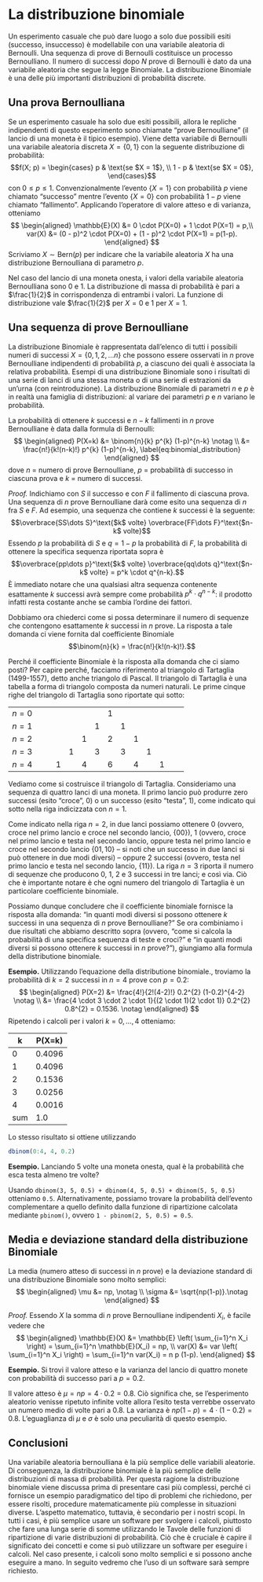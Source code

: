 # La distribuzione binomiale 

Un esperimento casuale che può dare luogo a solo due possibili esiti
(successo, insuccesso) è modellabile con una variabile aleatoria di
Bernoulli. Una sequenza di prove di Bernoulli costituisce un processo
Bernoulliano. Il numero di successi dopo $N$ prove di Bernoulli è dato
da una variabile aleatoria che segue la legge Binomiale. La
distribuzione Binomiale è una delle più importanti distribuzioni di
probabilità discrete.

## Una prova Bernoulliana

Se un esperimento casuale ha solo due esiti possibili, allora le
repliche indipendenti di questo esperimento sono chiamate "prove
Bernoulliane" (il lancio di una moneta è il tipico esempio). Viene detta
variabile di Bernoulli una variabile aleatoria discreta $X = \{0, 1\}$
con la seguente distribuzione di probabilità: $$f(X; p) =
  \begin{cases}
    p     & \text{se $X = 1$}, \\
    1 - p & \text{se $X = 0$},
  \end{cases}$$ con $0 \leq p \leq 1$. Convenzionalmente l'evento
$\{X = 1\}$ con probabilità $p$ viene chiamato "successo" mentre
l'evento $\{X = 0\}$ con probabilità $1-p$ viene chiamato "fallimento".
Applicando l'operatore di valore atteso e di varianza, otteniamo
$$
\begin{aligned}
\mathbb{E}(X) &= 0 \cdot P(X=0) + 1 \cdot P(X=1) = p,\\
var(X) &= (0 - p)^2 \cdot P(X=0) + (1 - p)^2 \cdot P(X=1) = p(1-p).
\end{aligned}
$$
Scriviamo $X \sim \text{Bern}(p)$ per indicare che la variabile
aleatoria $X$ ha una distribuzione Bernoulliana di parametro $p$.

Nel caso del lancio di una moneta onesta, i valori della variabile
aleatoria Bernoulliana sono $0$ e $1$. La distribuzione di massa di
probabilità è pari a $\frac{1}{2}$ in corrispondenza di entrambi i
valori. La funzione di distribuzione vale $\frac{1}{2}$ per $X = 0$ e
$1$ per $X = 1$.

## Una sequenza di prove Bernoulliane

La distribuzione Binomiale è rappresentata dall'elenco di tutti i
possibili numeri di successi $X = \{0, 1, 2, \dots n\}$ che possono
essere osservati in $n$ prove Bernoulliane indipendenti di probabilità
$p$, a ciascuno dei quali è associata la relativa probabilità. Esempi di
una distribuzione Binomiale sono i risultati di una serie di lanci di
una stessa moneta o di una serie di estrazioni da un'urna (con
reintroduzione). La distribuzione Binomiale di parametri $n$ e $p$ è in
realtà una famiglia di distribuzioni: al variare dei parametri $p$ e $n$
variano le probabilità.

La probabilità di ottenere $k$ successi e $n-k$ fallimenti in $n$ prove
Bernoulliane è data dalla formula di Bernoulli: 
$$
\begin{aligned}
P(X=k) &= \binom{n}{k}  p^{k} (1-p)^{n-k} \notag \\
&= \frac{n!}{k!(n-k)!} p^{k} (1-p)^{n-k}, 
\label{eq:binomial_distribution}
\end{aligned}
$$ dove $n$ = numero di
prove Bernoulliane, $p$ = probabilità di successo in ciascuna prova e
$k$ = numero di successi.

::: {.proof}
*Proof.* Indichiamo con $S$ il successo e con $F$ il fallimento di
ciascuna prova. Una sequenza di $n$ prove Bernoulliane darà come esito
una sequenza di $n$ fra $S$ e $F$. Ad esempio, una sequenza che contiene
$k$ successi è la seguente:
$$\overbrace{SS\dots S}^\text{$k$ volte} \overbrace{FF\dots F}^\text{$n-k$ volte}$$
Essendo $p$ la probabilità di $S$ e $q = 1-p$ la probabilità di $F$, la
probabilità di ottenere la specifica sequenza riportata sopra è
$$\overbrace{pp\dots p}^\text{$k$ volte} \overbrace{qq\dots q}^\text{$n-k$ volte} = p^k \cdot q^{n-k}.$$
È immediato notare che una qualsiasi altra sequenza contenente
esattamente $k$ successi avrà sempre come probabilità
$p^k \cdot q^{n-k}$: il prodotto infatti resta costante anche se cambia
l'ordine dei fattori.

Dobbiamo ora chiederci come si possa determinare il numero di sequenze
che contengono esattamente $k$ successi in $n$ prove. La risposta a tale
domanda ci viene fornita dal coefficiente Binomiale
$$\binom{n}{k} = \frac{n!}{k!(n-k)!}.$$

Perché il coefficiente Binomiale è la risposta alla domanda che ci siamo
posti? Per capire perché, facciamo riferimento al triangolo di Tartaglia
(1499-1557), detto anche triangolo di Pascal. Il triangolo di Tartaglia
è una tabella a forma di triangolo composta da numeri naturali. Le prime
cinque righe del triangolo di Tartaglia sono riportate qui sotto:

  ------- -- -- --- --- --- --- --- --- --- --- --- -- --
  $n=0$                          1                     
  $n=1$                      1       1                 
  $n=2$                  1       2       1             
  $n=3$              1       3       3       1         
  $n=4$          1       4       6       4       1     
  ------- -- -- --- --- --- --- --- --- --- --- --- -- --

Vediamo come si costruisce il triangolo di Tartaglia. Consideriamo una
sequenza di quattro lanci di una moneta. Il primo lancio può produrre
zero successi (esito "croce", 0) o un successo (esito "testa", 1), come
indicato qui sotto nella riga indicizzata con $n = 1$.

Come indicato nella riga $n = 2$, in due lanci possiamo ottenere 0
(ovvero, croce nel primo lancio e croce nel secondo lancio, $\{00\}$), 1
(ovvero, croce nel primo lancio e testa nel secondo lancio, oppure testa
nel primo lancio e croce nel secondo lancio $\{01, 10\}$ -- si noti che
un successo in due lanci si può ottenere in due modi diversi) -- oppure
2 successi (ovvero, testa nel primo lancio e testa nel secondo lancio,
$\{11\}$). La riga $n = 3$ riporta il numero di sequenze che producono
0, 1, 2 e 3 successi in tre lanci; e così via. Ciò che è importante
notare è che ogni numero del triangolo di Tartaglia è un particolare
coefficiente binomiale.

Possiamo dunque concludere che il coefficiente binomiale fornisce la
risposta alla domanda: "in quanti modi diversi si possono ottenere $k$
successi in una sequenza di $n$ prove Bernoulliane?" Se ora combiniamo i
due risultati che abbiamo descritto sopra (ovvero, "come si calcola la
probabilità di una specifica sequenza di teste e croci?" e "in quanti
modi diversi si possono ottenere $k$ successi in $n$ prove?"), giungiamo
alla formula della distributione binomiale.
:::

__Esempio.__ Utilizzando l'equazione della distributione binomiale., troviamo la probabilità di $k=2$
successi in $n=4$ prove con $p=0.2$: 
$$
\begin{aligned}
P(X=2) &= \frac{4!}{2!(4-2)!} 0.2^{2} (1-0.2)^{4-2} \notag  \\
 &= \frac{4 \cdot 3 \cdot 2 \cdot 1}{(2 \cdot 1)(2 \cdot 1)}
0.2^{2} 0.8^{2} = 0.1536. \notag
\end{aligned}
$$ 
Ripetendo i calcoli per i valori $k = 0, \dots, 4$ otteniamo:

|k | P(X=k)|
|--|-------|
|0 | 0.4096|
|1 | 0.4096|
|2 | 0.1536|
|3 | 0.0256|
|4 | 0.0016|
|sum | 1.0|

Lo stesso risultato si ottiene utilizzando  
```r
dbinom(0:4, 4, 0.2)
```

__Esempio.__ Lanciando $5$ volte una moneta onesta, qual è la probabilità che esca
testa almeno tre volte?

Usando `dbinom(3, 5, 0.5) + dbinom(4, 5, 0.5) + dbinom(5, 5, 0.5)`
otteniamo `0.5`. Alternativamente, possiamo trovare la probabilità
dell'evento complementare a quello definito dalla funzione di
ripartizione calcolata mediante `pbinom()`, ovvero
`1 - pbinom(2, 5, 0.5) = 0.5`.

## Media e deviazione standard della distribuzione Binomiale

La media (numero atteso di successi in $n$ prove) e la deviazione
standard di una distribuzione Binomiale sono molto semplici:
$$
\begin{aligned}
\mu &= np,  \notag \\
 \sigma &= \sqrt{np(1-p)}.\notag
 \end{aligned}
 $$

::: {.proof}
*Proof.* Essendo $X$ la somma di $n$ prove Bernoulliane indipendenti
$X_i$, è facile vedere che 
$$
\begin{aligned}
\mathbb{E}(X) &= \mathbb{E} \left( \sum_{i=1}^n X_i \right) = \sum_{i=1}^n \mathbb{E}(X_i) = np, \\
var(X) &= var \left( \sum_{i=1}^n X_i \right) = \sum_{i=1}^n var(X_i) = n p (1-p).
\end{aligned}
$$
:::

__Esempio.__ Si trovi il valore atteso e la varianza del lancio di quattro monete con
probabilità di successo pari a $p=0.2$.

Il valore atteso è $\mu = np = 4 \cdot 0.2 = 0.8.$ Ciò significa che, se
l'esperimento aleatorio venisse ripetuto infinite volte allora l'esito
testa verrebbe osservato un numero medio di volte pari a $0.8$. La
varianza è $n p (1-p) = 4 \cdot(1 - 0.2) = 0.8$. L'eguaglianza di $\mu$
e $\sigma$ è solo una peculiarità di questo esempio.

## Conclusioni {-}

Una variabile aleatoria bernoulliana è la più semplice delle variabili aleatorie. Di 
conseguenza, la distribuzione binomiale è la più
semplice delle distribuzioni di massa di probabilità. Per questa ragione la distribuzione binomiale viene  discussa prima di presentare casi più complessi, perché ci
fornisce un esempio paradigmatico del tipo di problemi che richiedono,
per essere risolti, procedure matematicamente più complesse in
situazioni diverse. L'aspetto matematico, tuttavia, è secondario per i
nostri scopi. In tutti i casi, è più semplice usare un software per
svolgere i calcoli, piuttosto che fare una lunga serie di somme
utilizzando le Tavole delle funzioni di ripartizione di varie
distribuzioni di probabilità. Ciò che è cruciale è capire il significato
dei concetti e come si può utilizzare un software per eseguire i
calcoli. Nel caso presente, i calcoli sono molto semplici e si possono
anche eseguire a mano. In seguito vedremo che l'uso di un software sarà
sempre richiesto.
